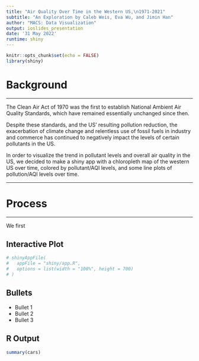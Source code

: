 ```yaml
---
title: "Air Quality Over Time in the Western US,\n1971-2021"
subtitle: "An Exploration by Caleb Weis, Eva Wu, and Jimin Han"
author: "MACS: Data Visualization"
output: ioslides_presentation
date: '31 May 2022'
runtime: shiny
---
```


```r
knitr::opts_chunk$set(echo = FALSE)
library(shiny)
```

# Background

---

The Clean Air Act of 1970 was the first to establish National Ambient Air Quality Standards, which have remained essentially unchanged since then.

Despite these standards, and the US' resulting pollution reduction, the exacerbation of climate change and relentless use of fossil fuels in industry and commerce has continued to negatively impact the levels of certain pollutants in the US.

In order to visualize the trend in pollutant levels and overall air quality in the US, we decided to 
make a shiny app with a chloropleth map of the western US over time, colored by pollutant/AQI levels, and some line plots of pollution/AQI levels over time.

---

# Process

---

We first 

## Interactive Plot

```r

# shinyAppFile(
#   appFile = "shiny/app.R",
#   options = list(width = "100%", height = 700)
# )

```

## Bullets

- Bullet 1
- Bullet 2
- Bullet 3

## R Output

```r
summary(cars)
```


